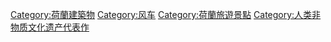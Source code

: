 {{Commonscat|Windmills in the Netherlands}}

[[Category:荷蘭建築物|Category:荷蘭建築物]]
[[Category:风车|Category:风车]]
[[Category:荷蘭旅遊景點|Category:荷蘭旅遊景點]]
[[Category:人类非物质文化遗产代表作|Category:人类非物质文化遗产代表作]]